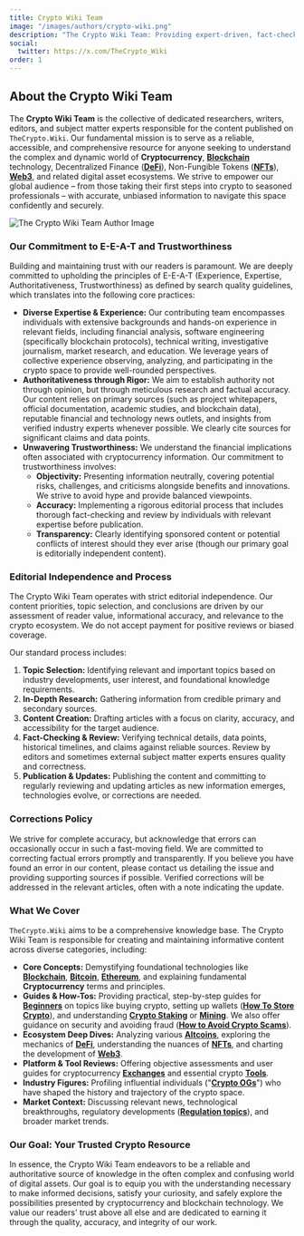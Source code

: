 ```yaml
---
title: Crypto Wiki Team
image: "/images/authors/crypto-wiki.png"
description: "The Crypto Wiki Team: Providing expert-driven, fact-checked, and objective insights into cryptocurrency, blockchain, Web3, and digital assets."
social:
  twitter: https://x.com/TheCrypto_Wiki
order: 1
---
```


## About the Crypto Wiki Team

The **Crypto Wiki Team** is the collective of dedicated researchers, writers, editors, and subject matter experts responsible for the content published on `TheCrypto.Wiki`. Our fundamental mission is to serve as a reliable, accessible, and comprehensive resource for anyone seeking to understand the complex and dynamic world of **Cryptocurrency**, **[Blockchain](/posts/what-is-blockchain)** technology, Decentralized Finance (**[DeFi](/posts/what-is-defi)**), Non-Fungible Tokens (**[NFTs](/posts/are-nfts-dead)**), **[Web3](/posts/what-is-web3)**, and related digital asset ecosystems. We strive to empower our global audience – from those taking their first steps into crypto to seasoned professionals – with accurate, unbiased information to navigate this space confidently and securely.

![The Crypto Wiki Team Author Image](/images/logo.png)

### Our Commitment to E-E-A-T and Trustworthiness

Building and maintaining trust with our readers is paramount. We are deeply committed to upholding the principles of E-E-A-T (Experience, Expertise, Authoritativeness, Trustworthiness) as defined by search quality guidelines, which translates into the following core practices:

- **Diverse Expertise & Experience:** Our contributing team encompasses individuals with extensive backgrounds and hands-on experience in relevant fields, including financial analysis, software engineering (specifically blockchain protocols), technical writing, investigative journalism, market research, and education. We leverage years of collective experience observing, analyzing, and participating in the crypto space to provide well-rounded perspectives.
- **Authoritativeness through Rigor:** We aim to establish authority not through opinion, but through meticulous research and factual accuracy. Our content relies on primary sources (such as project whitepapers, official documentation, academic studies, and blockchain data), reputable financial and technology news outlets, and insights from verified industry experts whenever possible. We clearly cite sources for significant claims and data points.
- **Unwavering Trustworthiness:** We understand the financial implications often associated with cryptocurrency information. Our commitment to trustworthiness involves:
  - **Objectivity:** Presenting information neutrally, covering potential risks, challenges, and criticisms alongside benefits and innovations. We strive to avoid hype and provide balanced viewpoints.
  - **Accuracy:** Implementing a rigorous editorial process that includes thorough fact-checking and review by individuals with relevant expertise before publication.
  - **Transparency:** Clearly identifying sponsored content or potential conflicts of interest should they ever arise (though our primary goal is editorially independent content).

### Editorial Independence and Process

The Crypto Wiki Team operates with strict editorial independence. Our content priorities, topic selection, and conclusions are driven by our assessment of reader value, informational accuracy, and relevance to the crypto ecosystem. We do not accept payment for positive reviews or biased coverage.

Our standard process includes:

1.  **Topic Selection:** Identifying relevant and important topics based on industry developments, user interest, and foundational knowledge requirements.
2.  **In-Depth Research:** Gathering information from credible primary and secondary sources.
3.  **Content Creation:** Drafting articles with a focus on clarity, accuracy, and accessibility for the target audience.
4.  **Fact-Checking & Review:** Verifying technical details, data points, historical timelines, and claims against reliable sources. Review by editors and sometimes external subject matter experts ensures quality and correctness.
5.  **Publication & Updates:** Publishing the content and committing to regularly reviewing and updating articles as new information emerges, technologies evolve, or corrections are needed.

### Corrections Policy

We strive for complete accuracy, but acknowledge that errors can occasionally occur in such a fast-moving field. We are committed to correcting factual errors promptly and transparently. If you believe you have found an error in our content, please contact us detailing the issue and providing supporting sources if possible. Verified corrections will be addressed in the relevant articles, often with a note indicating the update.

### What We Cover

`TheCrypto.Wiki` aims to be a comprehensive knowledge base. The Crypto Wiki Team is responsible for creating and maintaining informative content across diverse categories, including:

- **Core Concepts:** Demystifying foundational technologies like **[Blockchain](/posts/what-is-blockchain)**, **[Bitcoin](/posts/what-is-bitcoin)**, **[Ethereum](/posts/what-is-ethereum)**, and explaining fundamental **Cryptocurrency** terms and principles.
- **Guides & How-Tos:** Providing practical, step-by-step guides for **[Beginners](/categories/beginners)** on topics like buying crypto, setting up wallets (**[How To Store Crypto](/posts/how-to-store-crypto)**), and understanding **[Crypto Staking](/posts/crypto-staking)** or **[Mining](/posts/is-bitcoin-mining-still-profitable)**. We also offer guidance on security and avoiding fraud (**[How to Avoid Crypto Scams](/posts/how-to-avoid-crypto-scams)**).
- **Ecosystem Deep Dives:** Analyzing various **[Altcoins](/posts/what-are-altcoins)**, exploring the mechanics of **[DeFi](/posts/what-is-defi)**, understanding the nuances of **[NFTs](/posts/are-nfts-dead)**, and charting the development of **[Web3](/posts/what-is-web3)**.
- **Platform & Tool Reviews:** Offering objective assessments and user guides for cryptocurrency **[Exchanges](/exchanges)** and essential crypto **[Tools](/tools)**.
- **Industry Figures:** Profiling influential individuals ("**[Crypto OGs](/crypto-ogs)**") who have shaped the history and trajectory of the crypto space.
- **Market Context:** Discussing relevant news, technological breakthroughs, regulatory developments (**[Regulation topics](/categories/regulation)**), and broader market trends.

### Our Goal: Your Trusted Crypto Resource

In essence, the Crypto Wiki Team endeavors to be a reliable and authoritative source of knowledge in the often complex and confusing world of digital assets. Our goal is to equip you with the understanding necessary to make informed decisions, satisfy your curiosity, and safely explore the possibilities presented by cryptocurrency and blockchain technology. We value our readers' trust above all else and are dedicated to earning it through the quality, accuracy, and integrity of our work.
